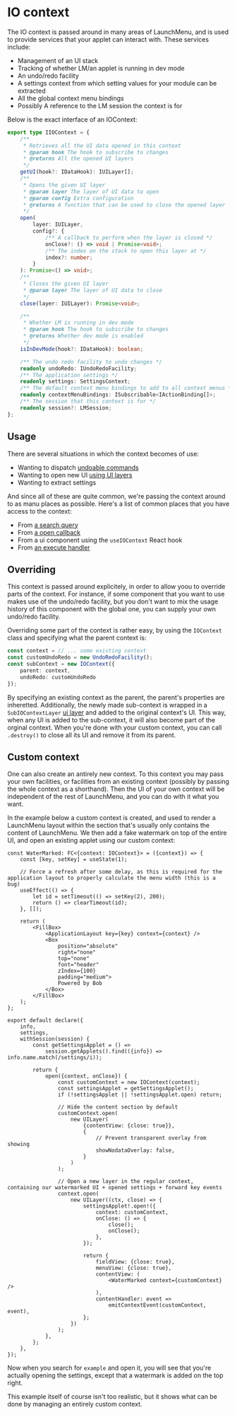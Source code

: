 # IO context

The IO context is passed around in many areas of LaunchMenu, and is used to provide services that your applet can interact with. These services include:

-   Management of an UI stack
-   Tracking of whether LM/an applet is running in dev mode
-   An undo/redo facility
-   A settings context from which setting values for your module can be extracted
-   All the global context menu bindings
-   Possibly A reference to the LM session the context is for

Below is the exact interface of an IOContext:

```ts title=IIOContext.ts source=https://github.com/LaunchMenu/LaunchMenu/blob/master/packages/core/src/context/_types/IIOContext.ts
export type IIOContext = {
    /**
     * Retrieves all the UI data opened in this context
     * @param hook The hook to subscribe to changes
     * @returns All the opened UI layers
     */
    getUI(hook?: IDataHook): IUILayer[];
    /**
     * Opens the given UI layer
     * @param layer The layer of UI data to open
     * @param config Extra configuration
     * @returns A function that can be used to close the opened layer
     */
    open(
        layer: IUILayer,
        config?: {
            /** A callback to perform when the layer is closed */
            onClose?: () => void | Promise<void>;
            /** The index on the stack to open this layer at */
            index?: number;
        }
    ): Promise<() => void>;
    /**
     * Closes the given UI layer
     * @param layer The layer of UI data to close
     */
    close(layer: IUILayer): Promise<void>;

    /**
     * Whether LM is running in dev mode
     * @param hook The hook to subscribe to changes
     * @returns Whether dev mode is enabled
     */
    isInDevMode(hook?: IDataHook): boolean;

    /** The undo redo facility to undo changes */
    readonly undoRedo: IUndoRedoFacility;
    /** The application settings */
    readonly settings: SettingsContext;
    /** The default context menu bindings to add to all context menus */
    readonly contextMenuBindings: ISubscribable<IActionBinding[]>;
    /** The session that this context is for */
    readonly session?: LMSession;
};
```

## Usage

There are several situations in which the context becomes of use:

-   Wanting to dispatch [undoable commands](/docs/concepts/interaction/undo-redo#commands)
-   Wanting to open new UI [using UI layers](/docs/concepts/ui/uilayers)
-   Wanting to extract settings

And since all of these are quite common, we're passing the context around to as manu places as possible. Here's a list of common places that you have access to the context:

-   From [a search query](/docs/concepts/interaction/search-system#searchables)
-   From [a open callback](http://localhost:3000/docs/concepts/applet-format#open)
-   From a ui component using the `useIOContext` React hook
-   From [an execute handler](/docs/concepts/interaction/common-actions#execute-action)

## Overriding

This context is passed around explicitely, in order to allow yoou to override parts of the context. For instance, if some component that you want to use makes use of the undo/redo facility, but you don't want to mix the usage history of this component with the global one, you can supply your own undo/redo facility.

Overriding some part of the context is rather easy, by using the `IOContext` class and specifying what the parent context is:

```ts title=contextOverrideExample.ts
const context = // ... some existing context
const customUndoRedo = new UndoRedoFacility();
const subContext = new IOContext({
    parent: context,
    undoRedo: customUndoRedo
});
```

By specifying an existing context as the parent, the parent's properties are inheretted. Additionally, the newly made sub-context is wrapped in a `SubIOContextLayer` [ui layer](/docs/concepts/ui/uilayers) and added to the original context's UI. This way, when any UI is added to the sub-context, it will also become part of the orginal context. When you're done with your custom context, you can call `.destroy()` to close all its UI and remove it from its parent.

## Custom context

One can also create an antirely new context. To this context you may pass your own facilities, or facilities from an existing context (possibly by passing the whole context as a shorthand). Then the UI of your own context will be independent of the rest of LaunchMenu, and you can do with it what you want.

In the example below a custom context is created, and used to render a LaunchMenu layout within the section that's usually only contains the content of LaunchMenu. We then add a fake watermark on top of the entire UI, and open an existing applet using our custom context:

```tsx title=src/index.tsx source=https://github.com/LaunchMenu/LM-applet-examples/tree/main/examples/baseContext
const WaterMarked: FC<{context: IOContext}> = ({context}) => {
    const [key, setKey] = useState(1);

    // Force a refresh after some delay, as this is required for the application layout to properly calculate the menu width (this is a bug)
    useEffect(() => {
        let id = setTimeout(() => setKey(2), 200);
        return () => clearTimeout(id);
    }, []);

    return (
        <FillBox>
            <ApplicationLayout key={key} context={context} />
            <Box
                position="absolute"
                right="none"
                top="none"
                font="header"
                zIndex={100}
                padding="medium">
                Powered by Bob
            </Box>
        </FillBox>
    );
};

export default declare({
    info,
    settings,
    withSession(session) {
        const getSettingsApplet = () =>
            session.getApplets().find(({info}) => info.name.match(/settings/i));

        return {
            open({context, onClose}) {
                const customContext = new IOContext(context);
                const settingsApplet = getSettingsApplet();
                if (!settingsApplet || !settingsApplet.open) return;

                // Hide the content section by default
                customContext.open(
                    new UILayer(
                        {contentView: {close: true}},
                        {
                            // Prevent transparent overlay from showing
                            showNodataOverlay: false,
                        }
                    )
                );

                // Open a new layer in the regular context,  containing our watermarked UI + opened settings + forward key events
                context.open(
                    new UILayer((ctx, close) => {
                        settingsApplet!.open!({
                            context: customContext,
                            onClose: () => {
                                close();
                                onClose();
                            },
                        });

                        return {
                            fieldView: {close: true},
                            menuView: {close: true},
                            contentView: (
                                <WaterMarked context={customContext} />
                            ),
                            contentHandler: event =>
                                emitContextEvent(customContext, event),
                        };
                    })
                );
            },
        };
    },
});
```

Now when you search for `example` and open it, you will see that you're actually opening the settings, except that a watermark is added on the top right.

This example itself of course isn't too realistic, but it shows what can be done by managing an entirely custom context.
